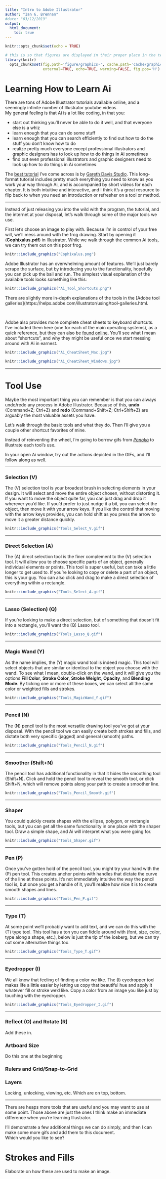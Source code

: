 ```yaml
---
title: "Intro to Adobe Illustrator"
author: "Ian G. Brennan"
#date: "03/12/2019"
output: 
  html_document:
    toc: true
---
```


```r
knitr::opts_chunk$set(echo = TRUE)
```

```r
# this is so that figures are displayed in their proper place in the text, and not all at the end. 
library(knitr)
  opts_chunk$set(fig.path='figure/graphics-', cache.path='cache/graphics-', fig.align='center',
                 external=TRUE, echo=TRUE, warning=FALSE, fig.pos='H')
```

# Learning How to Learn Ai

There are tons of Adobe Illustrator tutorials available online, and a seemingly infinite number of Illustrator youtube videos.  
My general feeling is that Ai is a lot like coding, in that you:

* start out thinking you'll never be able to do it well, and that everyone else is a whiz
* learn enough that you can do some stuff
* learn enough that you can search efficiently to find out how to do the stuff you don't know how to do
* realize pretty much everyone except professional illustrators and graphic designers has to look up how to do things in Ai sometimes
* find out even professional illustrators and graphic designers need to look up how to do things in Ai sometimes


The [best tutorial](https://www.pgsd.org/cms/lib07/PA01916597/Centricity/Domain/202/illustrator_for_beginners_tastytuts.pdf) I've come across is by [Gareth Davis Studio](https://www.youtube.com/channel/UC64eec0UYHxflyEWgyZOvLA). This long-format tutorial includes pretty much everything you need to know as you work your way through Ai, and is accompanied by short videos for each chapter. It is both intuitive and interactive, and I think it's a great resource to flip back to when you need an introduction or refresher on a tool or method.

---

Instead of just releasing you into the wild with the program, the tutorial, and the internet at your disposal, let's walk through some of the major tools we use.

First let's choose an image to play with. Because I'm in control of your free will, we'll mess around with the frog drawing. Start by opening it (**Cophixalus.pdf**) in Illustrator. While we walk through the common Ai tools, we can try them out on this poor frog.
```r
knitr::include_graphics("Cophixalus.png")
```

Adobe Illustrator has an overwhelming amount of features. We'll just barely scrape the surface, but by introducing you to the functionality, hopefully you can pick up the ball and run. The simplest visual explanation of the available tools looks something like this:

```r
knitr::include_graphics("Ai_Tool_Shortcuts.png")
```

There are slightly more in-depth explanations of the tools in the [Adobe tool galleries](https://helpx.adobe.com/illustrator/using/tool-galleries.html.

\  

Adobe also provides more complete cheat sheets to keyboard shortcuts. I've included them here (one for each of the main operating systems), as a quick reference, but they can also be [found online](https://helpx.adobe.com/au/illustrator/using/default-keyboard-shortcuts.html). You'll see what I mean about "shortcuts", and why they might be useful once we start messing around with Ai in earnest.

```r
knitr::include_graphics("Ai_CheatSheet_Mac.jpg")
```
```r
knitr::include_graphics("Ai_CheatSheet_Windows.jpg")
```

---

# Tool Use

Maybe the most important thing you can remember is that you can always undo/redo any process in Adobe Illustrator. Because of this, **undo** (Command+Z; Ctrl+Z) and **redo** (Command+Shift+Z; Ctrl+Shift+Z) are arguably the most valuable assets you have.

Let's walk through the basic tools and what they do. Then I'll give you a couple other shortcut favorites of mine.  

Instead of reinventing the wheel, I'm going to borrow gifs from [*Ponoko*](https://www.ponoko.com/blog/how-to-make/adobe-illustrator-tools/) to illustrate each tool's use.

In your open Ai window, try out the actions depicted in the GIFs, and I'll follow along as well.

---

### Selection (V)
The (V) selection tool is your broadest brush in selecting elements in your design. It will select and move the entire object chosen, without distorting it. If you want to move the object quite far, you can just drag and drop it wherever you'd like. If you'd prefer to just nudge it a bit, you can select the object, then move it with your arrow keys. If you like the control that moving with the arrow keys provides, you can hold shift as you press the arrow to move it a greater distance quickly.

```r
knitr::include_graphics("Tools_Select_V.gif")
```

---

### Direct Selection (A)
The (A) direct selection tool is the finer complement to the (V) selection tool. It will allow you to choose specific parts of an object, generally individual elements or points. This tool is super useful, but can take a little longer to get used to. If you're looking to copy or delete a part of an object, this is your guy. You can also click and drag to make a direct selection of everything within a rectangle. 

```r
knitr::include_graphics("Tools_Select_A.gif")
```

---

### Lasso (Selection) (Q)
If you're looking to make a direct selection, but of something that doesn't fit into a rectangle, you'll want the (Q) Lasso tool.

```r
knitr::include_graphics("Tools_Lasso_Q.gif")
```

---

### Magic Wand (Y)
As the name implies, the (Y) magic wand tool is indeed magic. This tool will select objects that are similar or identical to the object you choose with the wand. To see what I mean, double-click on the wand, and it will give you the options **Fill Color**, **Stroke Color**, **Stroke Weight**, **Opacity**, and **Blending Mode**. By ticking one or more of these boxes, we can select all the same color or weighted fills and strokes. 

```r
knitr::include_graphics("Tools_MagicWand_Y.gif")
```

---

### Pencil (N)
The (N) pencil tool is the most versatile drawing tool you've got at your disposal. With the pencil tool we can easily create both strokes and fills, and dictate both very specific (jagged) and general (smooth) paths. 

```r
knitr::include_graphics("Tools_Pencil_N.gif")
```

---

### Smoother (Shift+N)
The pencil tool has additional functionality in that it hides the smoothing tool (Shift+N). Click and hold the pencil tool to reveal the smooth tool, or click Shift+N, which will remove points along your path to create a smoother line.

```r
knitr::include_graphics("Tools_Pencil_Smooth.gif")
```

---

### Shaper
You could quickly create shapes with the ellipse, polygon, or rectangle tools, but you can get all the same functionality in one place with the shaper tool. Draw a simple shape, and Ai will interpret what you were going for. 

```r
knitr::include_graphics("Tools_Shaper.gif")
```

---

### Pen (P)
Once you've gotten hold of the pencil tool, you might try your hand with the (P) pen tool. This creates anchor points with handles that dictate the curve of the line at those points. It's not immediately intuitive the way the pencil tool is, but once you get a handle of it, you'll realize how nice it is to create smooth shapes and lines. 

```r
knitr::include_graphics("Tools_Pen_P.gif")
```

---

### Type (T)
At some point we'll probably want to add text, and we can do this with the (T) type tool. This tool has a ton you can fiddle around with (font, size, color, type along a shape, etc.), below is just the tip of the iceberg, but we can try out some alternative things too.

```r
knitr::include_graphics("Tools_Type_T.gif")
```

---

### Eyedropper (I)
We all know that feeling of finding a color we like. The (I) eyedropper tool makes life a little easier by letting us copy that beautiful hue and apply it whatever fill or stroke we'd like. Copy a color from an image you like just by touching with the eyedropper.

```r
knitr::include_graphics("Tools_Eyedropper_I.gif")
```

---

### Reflect (O) and Rotate (R)
Add these in.

### Artboard Size
Do this one at the beginning

### Rulers and Grid/Snap-to-Grid

### Layers
Locking, unlocking, viewing, etc. Which are on top, bottom. 

---

There are heaps more tools that are useful and you may want to use at some point. Those above are just the ones I think make an immediate difference when you're learning Illustrator. 

I'll demonstrate a few additional things we can do simply, and then I can make some more gifs and add them to this document.  
Which would you like to see?

# Strokes and Fills
Elaborate on how these are used to make an image.


